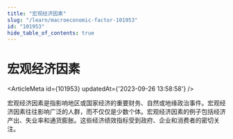 ```yaml
---
title: "宏观经济因素"
slug: "/learn/macroeconomic-factor-101953"
id: "101953"
hide_table_of_contents: true
---
```



# 宏观经济因素

<ArticleMeta id={101953} updatedAt={'2023-09-26 13:58:58'} />
<div className='border-solid border-b border-t-0 my-4 border-[var(--ifm-color-gray-300)]' />

宏观经济因素是指影响地区或国家经济的重要财务、自然或地缘政治事件。宏观经济因素往往影响广泛的人群，而不仅仅是少数个体。宏观经济因素的例子包括经济产出、失业率和通货膨胀。这些经济绩效指标受到政府、企业和消费者的密切关注。
